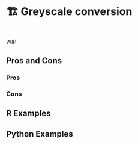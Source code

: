 # 🏗️ Greyscale conversion {#sec-image-grayscale}

::: {style="visibility: hidden; height: 0px;"}
## Greyscale conversion
:::

WIP

## Pros and Cons

### Pros

### Cons

## R Examples

## Python Examples

